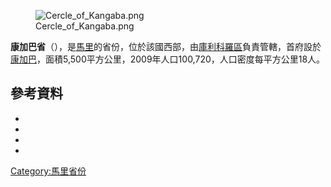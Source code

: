 [[Image:Cercle_of_Kangaba.png|right]]

'''康加巴省'''（{{lang-fr|Cercle de Kangaba}}），是[[馬里|馬里]]的省份，位於該國西部，由[[庫利科羅區|庫利科羅區]]負責管轄，首府設於[[康加巴|康加巴]]，面積5,500平方公里，2009年人口100,720，人口密度每平方公里18人。

==參考資料==
*{{citation | title=Synthèsis des Plans de Securité Alimentaire des Communes du Cercle Kangaba 2008-2012 | publisher=Commissariat à la Sécurité Alimentaire, République du Mali, USAID-Mali | year=2008 | url=http://www.aec.msu.edu/fs2/mali_fd_strtgy/plans/koulikoro/kangaba/psa_cynthese_cercle_kangaba.pdf | language=fr | deadurl=yes | archiveurl=https://web.archive.org/web/20110726135339/http://www.aec.msu.edu/fs2/mali_fd_strtgy/plans/koulikoro/kangaba/psa_cynthese_cercle_kangaba.pdf | archivedate=2011年7月26日 | df= }}
*{{citation | url=http://instat.gov.ml/documentation/koulikoro.pdf | publisher=République de Mali: Institut National de la Statistique | title=Resultats Provisoires RGPH 2009 (Région de Koulikoro) | language=fr | accessdate=2015-07-10 | archive-date=2011-07-22 | archive-url=https://web.archive.org/web/20110722215741/http://instat.gov.ml/documentation/koulikoro.pdf | dead-url=no }}
*{{citation | title=Communes de la Région de Koulokoro | publisher=Ministère de l’administration territoriale et des collectivités locales, République du Mali | url=http://www.matcl.gov.ml/pdf/ComRegKoulikoro.pdf | language=fr | deadurl=yes | archiveurl=https://web.archive.org/web/20120309074136/http://www.matcl.gov.ml/pdf/ComRegKoulikoro.pdf | archivedate=2012-03-09 }}
*{{citation | last=Heusch | first=Luc de | year=1997 | title=The Symbolic Mechanisms of Sacred Kingship: Rediscovering Frazer | journal=Journal of the Royal Anthropological Institute | volume=3 | issue=2 | pages=213–232| jstor=3035017 }}

{{coord|11|55|N|8|35|W|dim:110000_region:ML-2_type:adm2nd_source:dewiki|display=title}}

{{庫利科羅區}}

[[Category:馬里省份|Category:馬里省份]]


{{Mali-geo-stub}}